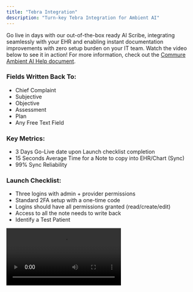 ```yaml
---
title: "Tebra Integration"
description: "Turn-key Tebra Integration for Ambient AI"
---
```


Go live in days with our out-of-the-box ready AI Scribe, integrating seamlessly with your EHR and enabling instant documentation improvements with zero setup burden on your IT team. Watch the video below to see it in action! For more information, check out the [Commure Ambient AI Help document](https://docs.ambient.commure.com/get_started/overview).

### Fields Written Back To:

- Chief Complaint
- Subjective
- Objective
- Assessment
- Plan
- Any Free Text Field

### Key Metrics:

- 3 Days Go-Live date upon Launch checklist completion
- 15 Seconds Average Time for a Note to copy into EHR/Chart (Sync)
- 99% Sync Reliability

### Launch Checklist:

- Three logins with admin + provider permissions
- Standard 2FA setup with a one-time code
- Logins should have all permissions granted (read/create/edit)
- Access to all the note needs to write back
- Identify a Test Patient

<video controls className="w-full aspect-video rounded-xl" src="https://www.dropbox.com/scl/fi/cqkn8bh0jebxii7fyet7n/TebraExample.mp4?rlkey=w0obenszr2hrrhpghbahe55ec&e=1&st=75r6w0bt&dl=0" />